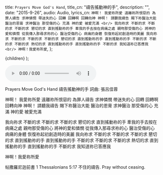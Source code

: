 
  title: `Prayers Move God's Hand`,
  title_cn: "禱告搖動神的手",
  description: "",
  date: "2015-9-26",
  audio: Audio,
  lyrics_cn: `神啊！
我愛祢所愛
遠離祢所恨惡的
為罪人禱告
求神憐憫
帶迷失的心
回轉 回轉啊 回轉向神
神啊！
請聽我禱告
賜下祢醫治大能
醫治的恩膏
求神醫治
那受傷的心
充滿 神的愛 被愛充滿
<br/>
我向祢求
不斷的求 不斷的求 不斷的求
懇切的求
直到搖動祢的手
牽我的手去按在病痛之處
親吻那受傷的心
將神的愛和憐憫
從我傳入那尋求祢的心
醫治受傷的心
病痛的身體
恢復祢起初創造時的美麗
我向祢求
不斷的求 不斷的求 不斷的求
懇切的求
直到搖動祢的手
直到搖動祢的手
不斷的求 不斷的求 不斷的求
熱切的求
直到搖動祢的手
直到搖動祢的手
不斷的求
我知道祢已答應我
<br/>
神啊！我愛祢所愛`,
};

  <MDXWrapper meta={meta}>{children}</MDXWrapper>
);

<audio controls src={Audio}></audio>

Prayers Move God's Hand
禱告搖動神的手
詞曲: 張呂佳蓉

神啊！
我愛祢所愛
遠離祢所恨惡的
為罪人禱告
求神憐憫
帶迷失的心
回轉 回轉啊 回轉向神
神啊！
請聽我禱告
賜下祢醫治大能
醫治的恩膏
求神醫治
那受傷的心
充滿 神的愛 被愛充滿

我向祢求
不斷的求 不斷的求 不斷的求
懇切的求
直到搖動祢的手
牽我的手去按在病痛之處
親吻那受傷的心
將神的愛和憐憫
從我傳入那尋求祢的心
醫治受傷的心
病痛的身體
恢復祢起初創造時的美麗
我向祢求
不斷的求 不斷的求 不斷的求
懇切的求
直到搖動祢的手
直到搖動祢的手
不斷的求 不斷的求 不斷的求
熱切的求
直到搖動祢的手
直到搖動祢的手
不斷的求
我知道祢已答應我

神啊！我愛祢所愛

帖撒羅尼迦前書 1 Thessalonians 5:17
不住的禱告.
Pray without ceasing.
